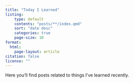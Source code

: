 ```yaml
---
title: "Today I Learned"
listing:
    type: default
    contents: "posts/**/index.qmd"
    sort: "date desc"
    categories: true
    page-size: 10
format:
  html:
    page-layout: article
citation: false
license: ""
---
```


Here you'll find posts related to things I've learned recently.
